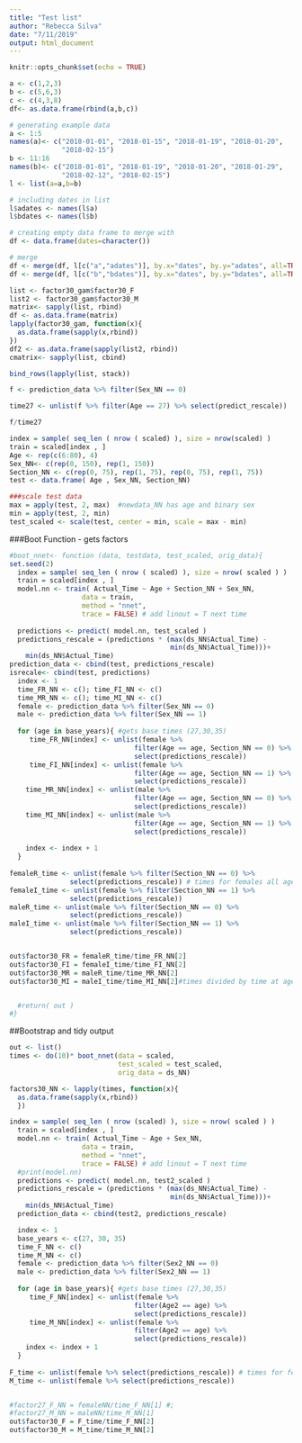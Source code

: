 ```yaml
---
title: "Test list"
author: "Rebecca Silva"
date: "7/11/2019"
output: html_document
---
```


```r
knitr::opts_chunk$set(echo = TRUE)
```

```r
a <- c(1,2,3)
b <- c(5,6,3)
c <- c(4,3,8)
df<- as.data.frame(rbind(a,b,c))
```

```r
# generating example data
a <- 1:5
names(a)<- c("2018-01-01", "2018-01-15", "2018-01-19", "2018-01-20",                                                                                                   
             "2018-02-15")
b <- 11:16
names(b)<- c("2018-01-01", "2018-01-19", "2018-01-20", "2018-01-29", 
             "2018-02-12", "2018-02-15")
l <- list(a=a,b=b)

# including dates in list
l$adates <- names(l$a)
l$bdates <- names(l$b)

# creating empty data frame to merge with
df <- data.frame(dates=character())

# merge
df <- merge(df, l[c("a","adates")], by.x="dates", by.y="adates", all=TRUE)
df <- merge(df, l[c("b","bdates")], by.x="dates", by.y="bdates", all=TRUE)
```

```r
list <- factor30_gam$factor30_F
list2 <- factor30_gam$factor30_M
matrix<- sapply(list, rbind)
df <- as.data.frame(matrix)
lapply(factor30_gam, function(x){
  as.data.frame(sapply(x,rbind))
})
df2 <- as.data.frame(sapply(list2, rbind))
cmatrix<- sapply(list, cbind)

bind_rows(lapply(list, stack))
```
```r
f <- prediction_data %>% filter(Sex_NN == 0) 

time27 <- unlist(f %>% filter(Age == 27) %>% select(predict_rescale))

f/time27
```











```r
index = sample( seq_len ( nrow ( scaled) ), size = nrow(scaled) ) 
train = scaled[index , ] 
Age <- rep(c(6:80), 4)
Sex_NN<- c(rep(0, 150), rep(1, 150))
Section_NN <- c(rep(0, 75), rep(1, 75), rep(0, 75), rep(1, 75)) 
test <- data.frame( Age , Sex_NN, Section_NN)

###scale test data 
max = apply(test, 2, max)  #newdata_NN has age and binary sex
min = apply(test, 2, min)
test_scaled <- scale(test, center = min, scale = max - min)
```

###Boot Function - gets factors 
```r

#boot_nnet<- function (data, testdata, test_scaled, orig_data){
set.seed(2)
  index = sample( seq_len ( nrow ( scaled) ), size = nrow( scaled ) ) 
  train = scaled[index , ]
  model.nn <- train( Actual_Time ~ Age + Section_NN + Sex_NN,
                  data = train,
                  method = "nnet",
                  trace = FALSE) # add linout = T next time 
  
  predictions <- predict( model.nn, test_scaled )
  predictions_rescale = (predictions * (max(ds_NN$Actual_Time) - 
                                        min(ds_NN$Actual_Time)))+ 
    min(ds_NN$Actual_Time)
prediction_data <- cbind(test, predictions_rescale)  
isrecale<- cbind(test, predictions)
  index <- 1
  time_FR_NN <- c(); time_FI_NN <- c()
  time_MR_NN <- c(); time_MI_NN <- c()
  female <- prediction_data %>% filter(Sex_NN == 0) 
  male <- prediction_data %>% filter(Sex_NN == 1) 
  
  for (age in base_years){ #gets base times (27,30,35)
     time_FR_NN[index] <- unlist(female %>% 
                               filter(Age == age, Section_NN == 0) %>% 
                               select(predictions_rescale))
     time_FI_NN[index] <- unlist(female %>% 
                               filter(Age == age, Section_NN == 1) %>% 
                               select(predictions_rescale))
    time_MR_NN[index] <- unlist(male %>% 
                               filter(Age == age, Section_NN == 0) %>% 
                               select(predictions_rescale))
    time_MI_NN[index] <- unlist(male %>% 
                               filter(Age == age, Section_NN == 1) %>% 
                               select(predictions_rescale))
    
    index <- index + 1
  }
  
femaleR_time <- unlist(female %>% filter(Section_NN == 0) %>% 
               select(predictions_rescale)) # times for females all ages 
femaleI_time <- unlist(female %>% filter(Section_NN == 1) %>% 
               select(predictions_rescale))
maleR_time <- unlist(male %>% filter(Section_NN == 0) %>% 
               select(predictions_rescale))
maleI_time <- unlist(male %>% filter(Section_NN == 1) %>% 
               select(predictions_rescale))


out$factor30_FR = femaleR_time/time_FR_NN[2]
out$factor30_FI = femaleI_time/time_FI_NN[2]
out$factor30_MR = maleR_time/time_MR_NN[2]
out$factor30_MI = maleI_time/time_MI_NN[2]#times divided by time at age 30 


  #return( out )
#}
```

##Bootstrap and tidy output 
```r
out <- list()
times <- do(10)* boot_nnet(data = scaled, 
                           test_scaled = test_scaled, 
                           orig_data = ds_NN) 

factors30_NN <- lapply(times, function(x){  
  as.data.frame(sapply(x,rbind))
  })
```




```r
index = sample( seq_len ( nrow (scaled) ), size = nrow( scaled ) ) 
  train = scaled[index , ]
  model.nn <- train( Actual_Time ~ Age + Sex_NN,
                  data = train,
                  method = "nnet",
                  trace = FALSE) # add linout = T next time 
  #print(model.nn)
  predictions <- predict( model.nn, test2_scaled )
  predictions_rescale = (predictions * (max(ds_NN$Actual_Time) - 
                                        min(ds_NN$Actual_Time)))+ 
    min(ds_NN$Actual_Time)
  prediction_data <- cbind(test2, predictions_rescale)  

  index <- 1
  base_years <- c(27, 30, 35)
  time_F_NN <- c()
  time_M_NN <- c()
  female <- prediction_data %>% filter(Sex2_NN == 0) 
  male <- prediction_data %>% filter(Sex2_NN == 1) 
  
  for (age in base_years){ #gets base times (27,30,35)
     time_F_NN[index] <- unlist(female %>% 
                               filter(Age2 == age) %>% 
                               select(predictions_rescale))
     time_M_NN[index] <- unlist(female %>% 
                               filter(Age2 == age) %>% 
                               select(predictions_rescale))
    index <- index + 1
  }
  
F_time <- unlist(female %>% select(predictions_rescale)) # times for females all ages 
M_time <- unlist(female %>% select(predictions_rescale))


#factor27_F_NN = femaleNN/time_F_NN[1] #;
#factor27_M_NN = maleNN/time_M_NN[1] 
out$factor30_F = F_time/time_F_NN[2]
out$factor30_M = M_time/time_M_NN[2]
```


